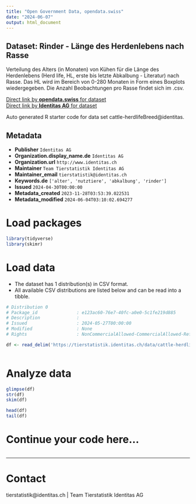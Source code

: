 ```yaml
---
title: "Open Government Data, opendata.swiss"
date: "2024-06-07"
output: html_document
---
```


## Dataset: Rinder - Länge des Herdenlebens nach Rasse

Verteilung des Alters (in Monaten) von Kühen für die Länge des Herdenlebens (Herd life, HL, erste bis letzte Abkalbung - Literatur) nach Rasse. Das HL wird im Bereich von 0-280 Monaten in Form eines Boxplots wiedergegeben. Die Anzahl Beobachtungen pro Rasse findet sich im .csv.

[Direct link by **opendata.swiss** for dataset](https://opendata.swiss/de/dataset/rinder-lange-des-herdenlebens-nach-rasse)<br>
[Direct link by **Identitas AG** for dataset](https://tierstatistik.identitas.ch/)

Auto generated R starter code for data set cattle-herdlifeBreed@identitas.

## Metadata

- **Publisher** `Identitas AG`
- **Organization.display_name.de** `Identitas AG`
- **Organization.url** `http://www.identitas.ch`
- **Maintainer** `Team Tierstatistik Identitas AG`
- **Maintainer_email** `tierstatistik@identitas.ch`
- **Keywords.de** `['alter', 'nutztiere', 'abkalbung', 'rinder']`
- **Issued** `2024-04-30T00:00:00`
- **Metadata_created** `2023-11-28T03:53:39.022531`
- **Metadata_modified** `2024-06-04T03:10:02.694277`


# Load packages

```r

library(tidyverse)
library(skimr)

```

# Load data

-   The dataset has 1 distribution(s) in CSV format.
-   All available CSV distributions are listed below and can be read into a tibble.

```r

# Distribution 0
# Package_id               : e123ac60-76e7-40fc-a0e0-5c1fe219d885
# Description              : 
# Issued                   : 2024-05-27T00:00:00
# Modified                 : None
# Rights                   : NonCommercialAllowed-CommercialAllowed-ReferenceRequired

df <- read_delim('https://tierstatistik.identitas.ch/data/cattle-herdlifeBreed.csv')



```

# Analyze data

```r

glimpse(df)
str(df)
skim(df)

head(df)
tail(df)

```

# Continue your code here...

```r

```

------------------------------------------------------------------------

# Contact

tierstatistik@identitas.ch | Team Tierstatistik Identitas AG
